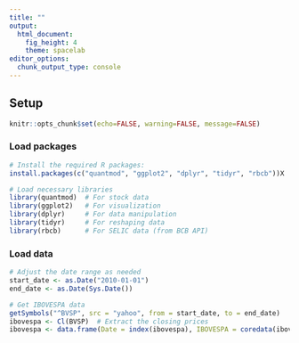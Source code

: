 ```yaml
---
title: ""
output: 
  html_document: 
    fig_height: 4
    theme: spacelab
editor_options: 
  chunk_output_type: console
---
```


## Setup

```r
knitr::opts_chunk$set(echo=FALSE, warning=FALSE, message=FALSE)
```
### Load packages

```r
# Install the required R packages:
install.packages(c("quantmod", "ggplot2", "dplyr", "tidyr", "rbcb"))X

# Load necessary libraries
library(quantmod)  # For stock data
library(ggplot2)   # For visualization
library(dplyr)     # For data manipulation
library(tidyr)     # For reshaping data
library(rbcb)      # For SELIC data (from BCB API)
```

### Load data

```r
# Adjust the date range as needed
start_date <- as.Date("2010-01-01")
end_date <- as.Date(Sys.Date())

# Get IBOVESPA data
getSymbols("^BVSP", src = "yahoo", from = start_date, to = end_date)
ibovespa <- Cl(BVSP)  # Extract the closing prices
ibovespa <- data.frame(Date = index(ibovespa), IBOVESPA = coredata(ibovespa))
```
